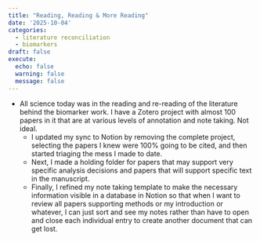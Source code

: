 ```yaml
---
title: "Reading, Reading & More Reading"
date: '2025-10-04'
categories:
  - literature reconciliation
  - biomarkers
draft: false
execute:
  echo: false
  warning: false
  message: false
---
```


- All science today was in the reading and re-reading of the literature behind the biomarker work. I have a Zotero project with almost 100 papers in it that are at various levels of annotation and note taking. Not ideal.
  - I updated my sync to Notion by removing the complete project, selecting the papers I knew were 100% going to be cited, and then started triaging the mess I made to date.
  - Next, I made a holding folder for papers that may support very specific analysis decisions and papers that will support specific text in the manuscript.
  - Finally, I refined my note taking template to make the necessary information visible in a database in Notion so that when I want to review all papers supporting methods or my introduction or whatever, I can just sort and see my notes rather than have to open and close each individual entry to create another document that can get lost.